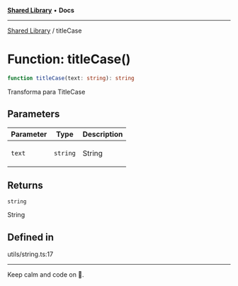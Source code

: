 
<Meta title="Libs/Shared/functions/titleCase" />



[**Shared Library**](/?path=/docs/libs-shared-overview--page) • **Docs**

***

[Shared Library](/?path=/docs/libs-shared-overview--page) / titleCase

# Function: titleCase()

```ts
function titleCase(text: string): string
```

Transforma para TitleCase

## Parameters

<table>
<thead>
<tr>
<th>Parameter</th>
<th>Type</th>
<th>Description</th>
</tr>
</thead>
<tbody>
<tr>
<td>

`text`

</td>
<td>

`string`

</td>
<td>

String

</td>
</tr>
</tbody>
</table>

## Returns

`string`

String

## Defined in

utils/string.ts:17


***

Keep calm and code on 🤘.